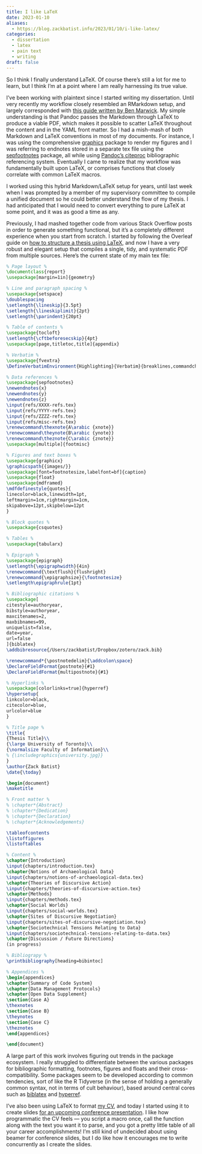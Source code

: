 ```yaml
---
title: I like LaTeX
date: 2023-01-10
aliases: 
  - https://blog.zackbatist.info/2023/01/10/i-like-latex/
categories: 
  - dissertation
  - latex
  - pain text
  - writing
draft: false
---
```


So I think I finally understand LaTeX. Of course there's still a lot for me to learn, but I think I'm at a point where I am really harnessing its true value.

I've been working with plaintext since I started writing my dissertation. Until very recently my workflow closely resembled an RMarkdown setup, and largely corresponded with [this guide written by Ben Marwick](https://github.com/benmarwick/atom-for-scholarly-writing-with-markdown). My simple understanding is that Pandoc passes the Markdown through LaTeX to produce a viable PDF, which makes it possible to scatter LaTeX throughout the content and in the YAML front matter. So I had a mish-mash of both Markdown and LaTeX conventions in most of my documents. For instance, I was using the comprehensive [graphicx](https://ctan.org/pkg/graphicx?lang=en) package to render my figures and I was referring to endnotes stored in a separate tex file using the [sepfootnotes](https://ctan.org/pkg/sepfootnotes?lang=en) package, all while using [Pandoc's citeproc](https://pandoc.org/MANUAL.html#citations) bibliographic referencing system. Eventually I came to realize that my workflow was fundamentally built upon LaTeX, or comprises functions that closely correlate with common LaTeX macros.

I worked using this hybrid Markdown/LaTeX setup for years, until last week when I was prompted by a member of my supervisory committee to compile a unified document so he could better understand the flow of my thesis. I had anticipated that I would need to convert everything to pure LaTeX at some point, and it was as good a time as any.

Previously, I had mashed together code from various Stack Overflow posts in order to generate something functional, but it's a completely different experience when you start from scratch. I started by following the Overleaf guide on [how to structure a thesis using LaTeX](https://www.overleaf.com/learn/latex/How_to_Write_a_Thesis_in_LaTeX_(Part_1)%3A_Basic_Structure), and now I have a very robust and elegant setup that compiles a single, tidy, and systematic PDF from multiple sources. Here's the current state of my main tex file:

```latex
% Page layout %
\documentclass{report}
\usepackage[margin=1in]{geometry}

% Line and paragraph spacing %
\usepackage{setspace}
\doublespacing
\setlength{\lineskip}{3.5pt}
\setlength{\lineskiplimit}{2pt}
\setlength{\parindent}{20pt}

% Table of contents %
\usepackage{tocloft}
\setlength{\cftbeforesecskip}{4pt}
\usepackage[page,titletoc,title]{appendix}

% Verbatim %
\usepackage{fvextra}
\DefineVerbatimEnvironment{Highlighting}{Verbatim}{breaklines,commandchars=\\\{\},breaksymbol=}

% Data references %
\usepackage{sepfootnotes}
\newendnotes{x}
\newendnotes{y}
\newendnotes{z}
\input{refs/XXXX-refs.tex}
\input{refs/YYYY-refs.tex}
\input{refs/ZZZZ-refs.tex}
\input{refs/misc-refs.tex}
\renewcommand\thexnote{A\arabic {xnote}}
\renewcommand\theynote{B\arabic {ynote}}
\renewcommand\theznote{C\arabic {znote}}
\usepackage[multiple]{footmisc}

% Figures and text boxes %
\usepackage{graphicx}
\graphicspath{{images/}}
\usepackage[font=footnotesize,labelfont=bf]{caption}
\usepackage{float}
\usepackage{mdframed}
\mdfdefinestyle{quotes}{
linecolor=black,linewidth=1pt,
leftmargin=1cm,rightmargin=1cm,
skipabove=12pt,skipbelow=12pt
}

% Block quotes %
\usepackage{csquotes}

% Tables %
\usepackage{tabularx}

% Epigraph %
\usepackage{epigraph}
\setlength{\epigraphwidth}{4in}
\renewcommand{\textflush}{flushright}
\renewcommand{\epigraphsize}{\footnotesize}
\setlength\epigraphrule{1pt}

% Bibliographic citations %
\usepackage[
citestyle=authoryear,
bibstyle=authoryear,
maxcitenames=2,
maxbibnames=99,
uniquelist=false,
date=year,
url=false
]{biblatex}
\addbibresource{/Users/zackbatist/Dropbox/zotero/zack.bib}

\renewcommand*{\postnotedelim}{\addcolon\space}
\DeclareFieldFormat{postnote}{#1}
\DeclareFieldFormat{multipostnote}{#1}

% Hyperlinks %
\usepackage[colorlinks=true]{hyperref}
\hypersetup{
linkcolor=black,
citecolor=blue,
urlcolor=blue
}

% Title page %
\title{
{Thesis Title}\\
{\large University of Toronto}\\
{\normalsize Faculty of Information}\\
% {\includegraphics{university.jpg}}
}
\author{Zack Batist}
\date{\today}

\begin{document}
\maketitle

% Front matter %
% \chapter*{Abstract}
% \chapter*{Dedication}
% \chapter*{Declaration}
% \chapter*{Acknowledgements}

\tableofcontents
\listoffigures
\listoftables

% Content %
\chapter{Introduction}
\input{chapters/introduction.tex}
\chapter{Notions of Archaeological Data}
\input{chapters/notions-of-archaeological-data.tex}
\chapter{Theories of Discursive Action}
\input{chapters/theories-of-discursive-action.tex}
\chapter{Methods}
\input{chapters/methods.tex}
\chapter{Social Worlds}
\input{chapters/social-worlds.tex}
\chapter{Sites of Discursive Negotiation}
\input{chapters/sites-of-discursive-negotiation.tex}
\chapter{Sociotechnical Tensions Relating to Data}
\input{chapters/sociotechnical-tensions-relating-to-data.tex}
\chapter{Discussion / Future Directions}
(in progress)

% Bibliograpy %
\printbibliography[heading=bibintoc]

% Appendices %
\begin{appendices}
\chapter{Summary of Code System}
\chapter{Data Management Protocols}
\chapter{Open Data Supplement}
\section{Case A}
\thexnotes
\section{Case B}
\theynotes
\section{Case C}
\theznotes
\end{appendices}

\end{document}
```

A large part of this work involves figuring out trends in the package ecosystem. I really struggled to differentiate between the various packages for bibliographic formatting, footnotes, figures and floats and their cross-compatibility. Some packages seem to be developed according to common tendencies, sort of like the R Tidyverse (in the sense of holding a generally common syntax, not in terms of cult behaviour), based around central cores such as [biblatex](https://ctan.org/pkg/biblatex?lang=en) and [hyperref](https://ctan.org/pkg/hyperref?lang=en).

I've also been using LaTeX to format [my CV](../../cv.pdf), and today I started using it to create slides [for an upcoming conference presentation](https://dab23.archaeological.science/abstracts/batist/). I like how programmatic the CV feels — you script a macro once, call the function along with the text you want it to parse, and you got a pretty little table of all your career accomplishments! I'm still kind of undecided about using beamer for conference slides, but I do like how it encourages me to write concurrently as I create the slides.

